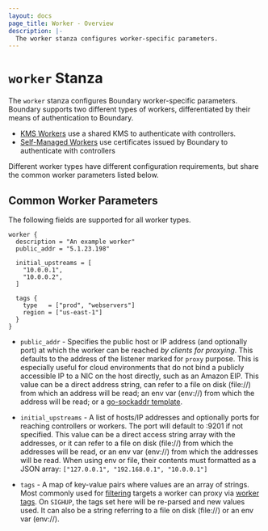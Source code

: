 ```yaml
---
layout: docs
page_title: Worker - Overview
description: |-
  The worker stanza configures worker-specific parameters.
---
```


# `worker` Stanza

The `worker` stanza configures Boundary worker-specific parameters. Boundary supports two different types of workers,
differentiated by their means of authentication to Boundary.
- [KMS Workers][] use a shared KMS to authenticate with controllers.
- [Self-Managed Workers][] use certificates issued by Boundary to authenticate with controllers

Different worker types have different configuration requirements, but share the common worker parameters listed below.

## Common Worker Parameters
The following fields are supported for all worker types.

```hcl
worker {
  description = "An example worker"
  public_addr = "5.1.23.198"

  initial_upstreams = [
    "10.0.0.1",
    "10.0.0.2",
  ]

  tags {
    type   = ["prod", "webservers"]
    region = ["us-east-1"]
  }
}
```

- `public_addr` - Specifies the public host or IP address (and optionally port)
  at which the worker can be reached _by clients for proxying_. This defaults to
  the address of the listener marked for `proxy` purpose. This is especially
  useful for cloud environments that do not bind a publicly accessible IP to a NIC
  on the host directly, such as an Amazon EIP. This value can be a direct address string,
  can refer to a file on disk (file://) from which an address will be read;
  an env var (env://) from which the address will be read;
  or a [go-sockaddr template](https://godoc.org/github.com/hashicorp/go-sockaddr/template).

- `initial_upstreams` - A list of hosts/IP addresses and optionally ports for reaching
  controllers or workers. The port will default to :9201 if not specified. This value can be
  a direct access string array with the addresses, or it can refer to a file on
  disk (file://) from which the addresses will be read, or an env var (env://) from
  which the addresses will be read. When using env or file, their contents
  must formatted as a JSON array: `["127.0.0.1", "192.168.0.1", "10.0.0.1"]`

- `tags` - A map of key-value pairs where values are an array of strings. Most
  commonly used for [filtering](/docs/concepts/filtering) targets a worker can
  proxy via [worker tags](/docs/concepts/filtering/worker-tags). On `SIGHUP`, the
  tags set here will be re-parsed and new values used. It can also be a string
  referring to a file on disk (file://) or an env var (env://).

[kms workers]: /docs/oss/configuration/worker/kms-worker
[self-managed workers]: /docs/oss/configuration/worker/self-managed-worker
